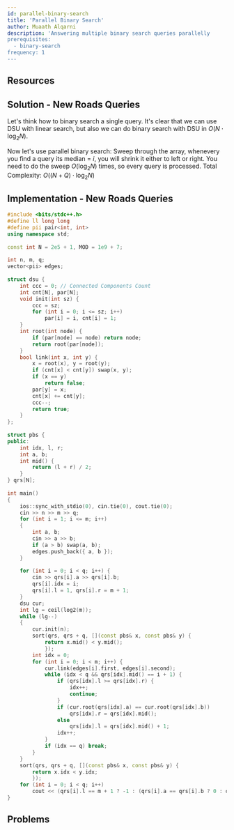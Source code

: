 ```yaml
---
id: parallel-binary-search
title: 'Parallel Binary Search'
author: Muaath Alqarni
description: 'Answering multiple binary search queries parallelly
prerequisites:
  - binary-search
frequency: 1
---
```



## Resources

<Resources>
	<Resource source="CF" title="Parallel Binary Seach [tutorial]" url="45578" />
</Resources>

<Problems problems="sam" />

## Solution - New Roads Queries
Let's think how to binary search a single query.
It's clear that we can use DSU with linear search, but also we can do binary search with DSU in $O(N \cdot \log_2{N})$.

Now let's use parallel binary search:
Sweep through the array, whenevery you find a query its median = $i$, you will shrink it either to left or right.
You need to do the sweep $O(\log_2{N})$ times, so every query is processed.
Total Complexity: $O((N + Q) \cdot \log_2{N})$

## Implementation - New Roads Queries
<LanguageSection>

<CPPSection>

```cpp
#include <bits/stdc++.h>
#define ll long long
#define pii pair<int, int>
using namespace std;
 
const int N = 2e5 + 1, MOD = 1e9 + 7;
 
int n, m, q;
vector<pii> edges;
 
struct dsu {
	int ccc = 0; // Connected Components Count
	int cnt[N], par[N];
	void init(int sz) {
		ccc = sz;
		for (int i = 0; i <= sz; i++)
			par[i] = i, cnt[i] = 1;
	}
	int root(int node) {
		if (par[node] == node) return node;
		return root(par[node]);
	}
	bool link(int x, int y) {
		x = root(x), y = root(y);
		if (cnt[x] < cnt[y]) swap(x, y);
		if (x == y)
			return false;
		par[y] = x;
		cnt[x] += cnt[y];
		ccc--;
		return true;
	}
};
 
struct pbs {
public:
	int idx, l, r;
	int a, b;
	int mid() {
		return (l + r) / 2;
	}
} qrs[N];
 
int main()
{
	ios::sync_with_stdio(0), cin.tie(0), cout.tie(0);
	cin >> n >> m >> q;
	for (int i = 1; i <= m; i++)
	{
		int a, b;
		cin >> a >> b;
		if (a > b) swap(a, b);
		edges.push_back({ a, b });
	}
 
	for (int i = 0; i < q; i++) {
		cin >> qrs[i].a >> qrs[i].b;
		qrs[i].idx = i;
		qrs[i].l = 1, qrs[i].r = m + 1;
	}
	dsu cur;
	int lg = ceil(log2(m));
	while (lg--)
	{
		cur.init(n);
		sort(qrs, qrs + q, [](const pbs& x, const pbs& y) {
			return x.mid() < y.mid();
			});
		int idx = 0;
		for (int i = 0; i < m; i++) {
			cur.link(edges[i].first, edges[i].second);
			while (idx < q && qrs[idx].mid() == i + 1) {
				if (qrs[idx].l >= qrs[idx].r) {
					idx++;
					continue;
				}
				if (cur.root(qrs[idx].a) == cur.root(qrs[idx].b))
					qrs[idx].r = qrs[idx].mid();
				else
					qrs[idx].l = qrs[idx].mid() + 1;
				idx++;
			}
			if (idx == q) break;
		}
	}
	sort(qrs, qrs + q, [](const pbs& x, const pbs& y) {
		return x.idx < y.idx;
		});
	for (int i = 0; i < q; i++)
		cout << (qrs[i].l == m + 1 ? -1 : (qrs[i].a == qrs[i].b ? 0 : qrs[i].l)) << '\n';
}
```

</CPPSection>

</LanguageSection>

## Problems

<Problems problems="gen" />
